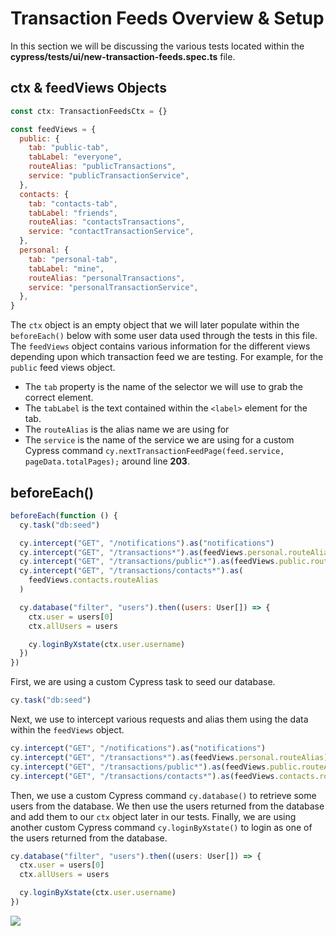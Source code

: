 # Transaction Feeds Overview & Setup

In this section we will be discussing the various tests located within the **cypress/tests/ui/new-transaction-feeds.spec.ts** file.

## ctx & feedViews Objects

```js
const ctx: TransactionFeedsCtx = {}

const feedViews = {
  public: {
    tab: "public-tab",
    tabLabel: "everyone",
    routeAlias: "publicTransactions",
    service: "publicTransactionService",
  },
  contacts: {
    tab: "contacts-tab",
    tabLabel: "friends",
    routeAlias: "contactsTransactions",
    service: "contactTransactionService",
  },
  personal: {
    tab: "personal-tab",
    tabLabel: "mine",
    routeAlias: "personalTransactions",
    service: "personalTransactionService",
  },
}
```

The `ctx` object is an empty object that we will later populate within the `beforeEach()` below with some user data used through the tests in this file.
The `feedViews` object contains various information for the different views depending upon which transaction feed we are testing. For example, for the `public` feed views object.

- The `tab` property is the name of the selector we will use to grab the correct element.
- The `tabLabel` is the text contained within the `<label>` element for the tab.
- The `routeAlias` is the alias name we are using for <apiLink apiName="intercept" displayName="cy.intercept()" />
- The `service` is the name of the service we are using for a custom Cypress command `cy.nextTransactionFeedPage(feed.service, pageData.totalPages);` around line **203**.

## beforeEach()

```js
beforeEach(function () {
  cy.task("db:seed")

  cy.intercept("GET", "/notifications").as("notifications")
  cy.intercept("GET", "/transactions*").as(feedViews.personal.routeAlias)
  cy.intercept("GET", "/transactions/public*").as(feedViews.public.routeAlias)
  cy.intercept("GET", "/transactions/contacts*").as(
    feedViews.contacts.routeAlias
  )

  cy.database("filter", "users").then((users: User[]) => {
    ctx.user = users[0]
    ctx.allUsers = users

    cy.loginByXstate(ctx.user.username)
  })
})
```

First, we are using a custom Cypress task to seed our database.

```js
cy.task("db:seed")
```

Next, we use <apiLink apiName="intercept" displayName="cy.intercept()" /> to intercept various requests and alias them using the data within the `feedViews` object.

```js
cy.intercept("GET", "/notifications").as("notifications")
cy.intercept("GET", "/transactions*").as(feedViews.personal.routeAlias)
cy.intercept("GET", "/transactions/public*").as(feedViews.public.routeAlias)
cy.intercept("GET", "/transactions/contacts*").as(feedViews.contacts.routeAlias)
```

Then, we use a custom Cypress command `cy.database()` to retrieve some users from the database. We then use the users returned from the database and add them to our `ctx` object later in our tests.
Finally, we are using another custom Cypress command `cy.loginByXstate()` to login as one of the users returned from the database.

```js
cy.database("filter", "users").then((users: User[]) => {
  ctx.user = users[0]
  ctx.allUsers = users

  cy.loginByXstate(ctx.user.username)
})
```

![](/images/real-world-examples/transaction-feeds/transaction-feeds-overview-and-setup/Screen_Shot_2021-09-16_at_9.33.23_AM.png)
